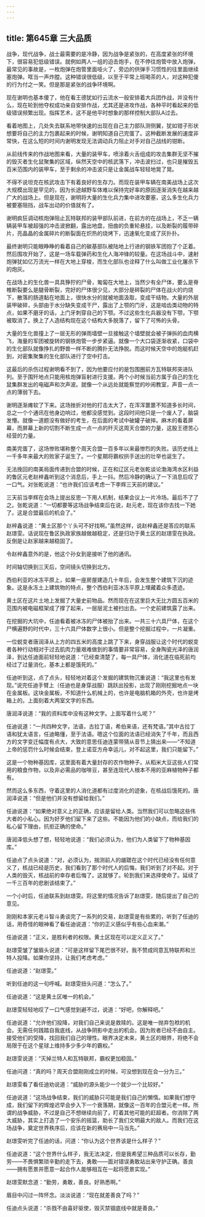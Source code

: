 ```yaml
---
---
---
```

title: 第645章 三大品质
---



战争，现代战争，战士最需要的是冷静，因为战争是紧张的，在高度紧张的环境下，很容易犯低级错误。就例如两人一组的迫击炮手，在不停往炮管中放入炮弹，最常见的事故是，一枚炮弹在炮管里面哑火了，旁边的供弹手习惯性的往里面继续塞炮弹。哐当一声炸膛。这种错误很低级，以至于平常上班喝茶的人，对这种犯傻的行为付之一笑。但是那是紧张的战争环境啊。

现在谢明也基本傻了，他在看王德犹如行云流水一般安排着大兵团作战，并没有什么，现在轮到他夺权成功亲自安排作战，尤其还是进攻作战，各种平时看起来的低级错误频繁出现。指挥艺术，这不是他平时想象的那样控制大部队A过去。

看着地图上，几处失去联系地带快速的出现在自己主力部队测侧翼，犹如钳子形状想要将自己的主力包裹起来的时候，谢明知道自己完蛋了。这种截断发展的速度非常快，在这么短的时间内谢明发现无法调动兵力阻止对手对自己战线的钳断。

从前线传来的作战地图来看，大量的装甲车，喷涂着火舌组成的攻击集群无坚不摧的毁灭者生化鼠聚集的区域，纵然天空中的核武落下，冲击波扫过，也只是摧毁五百米范围内的装甲车，至于剩余的冲击波只是让金属战车轻轻地晃了晃。

不得不说坦克在核武攻击下有着良好的生存力。而现在装甲车辆在南美战场上这次大规模出现是罕见的，因为长途越野车体难以保持完好率的原因逐渐消失在越来越广大的战场上。但是现在，谢明将大量的生化兵力集中进攻要塞，这么多生化兵力被要塞阻挡，战车出动的价值就有了。

谢明疯狂调动核炮弹阻止瓦特联邦的装甲部队前进，在前方的在战场上，不乏一辆辆装甲车被超强的冲击波掀翻，露出地盘，扭曲的负重轮悬挂，以及断裂的履带碎片，亮晶晶的金属碎片的断裂面在炽热的烧烤下，迅速氧化变成了灰扑扑。

最终谢明只能眼睁睁的看着自己的碳基部队被陆地上行进的钢铁军团抱了个正着。然后围攻开始了，这是一场车载弹药和生化人海冲锋的较量。在这场战斗中，速射炮弹犹如亿万流光一样在大地上穿梭，而生化部队也诠释了什么叫做工业化屠杀下的炮灰。

在战场上的生化兽一具具狰狞的尸骨，匍匐在大地上，当然少有全尸体，要么是脊椎断裂要么是腿骨断裂，完好的尸体很少见，大部分是碎裂的尸体在战火的灼烧下，散落的肠道黏在地面上，很快水分的就被地面汲取，变成干结物。大量的外层装甲破碎，头部由于水分缺失变成干尸，露出了上颚的门牙，这是啮齿类动物的特点，如果不磨牙的话，上门牙刺穿自己的下颚。不过这些生化兵器没有下颚，下颚被取消了。换上了人造结构现在这个结构大多脱落了，留下了可怖的头骨。

大量的生化兽撞上了一层无形的弹雨墙壁一旦接触这个墙壁就会被子弹拆的血肉横飞，海量的军团被旋转的钢铁炮管一步步紧逼。就像一个大口袋逐渐收紧，口袋中的生化部队就像挣扎的野兽一样不断的腾扑无法挣脱。而这时候天空中的炮艇机赶到，对密集聚集的生化部队进行了空中打击。

这最后的杀伤过程谢明看不到了，因为他要应付的是包围圈前方瓦特联邦突进队列。至于围歼地点只能用核炮弹盲射进行支援。两个小时候当前方属于自己的生化鼠集群发出的电磁声和次声波。就像一个从远处就能察觉的吵闹教室，声音一点一点的薄弱下去。

谢明逐渐瘫软了下来。这场挫折对他的打击太大了，在浑浑噩噩不知道多长时间，总之一个个通讯在他身边响过，他都没感觉到。这段时间他只是一个废人了，脑袋发懵。就像一道题没有做好的考生，在后面的考试中破罐子破摔。麻木的看着屏幕，而屏幕上新的切割不断生成一点一点的歼灭这周天合盟的力量，这股王德苦心经营的力量。

南美完蛋了，这场惨败堪称整个周天合盟一百多年以来最惨烈的失败。该历史线上一千多年来最大的败家子诞生了。一个星期将霸权拱手送出的壮举也诞生了。

无法挽回的南美局面传递到合盟的时候，正在和辽区元老张乾谈论渤海湾水区利益的鲁区元老赵梓鑫听到这个消息后，手上一抖。然后冷静的确认了一下消息后叹了一口气。对张乾说道：“也许我们应该考虑一下李辉三天前的建议。”

三天前当李辉在会场上提出反思一下用人机制，结果会议上一片冷场。最后不了了之。张乾说道：“一切都要等这场战争结束后在说，赵元老，现在该你去找一下她了。这是合盟最后的机会了。”

赵梓鑫说道：“黄土区那个丫头可不好找啊。”虽然这样，说赵梓鑫还是答应的联系赵璟雯。话说现在鲁区执政家族越做越稳定，还是归功于黄土区的赵璟雯在执政。反倒是让赵家越来越稳固了。

令赵梓鑫意外的是，他这个孙女到是接听了他的通讯。

时间轴切换到三天后，空间镜头切换到北方。

西伯利亚的冰冻平原上，如果一座房屋建造几十年后，会发生整个建筑下沉的迹象。这是永冻土上建筑物的特点，整个西伯利亚冰冻平原上埋藏着众多遗迹。

黄土区在这片土地上发掘了大量史前物品。然而现在在这里巨大无比方圆五百米的范围内被电磁框架成了撑了起来，一层层泥土被扫出去。一个史前建筑露了出来。

在挖掘的大坑中，任迪看着被冰冻的尸体被抬了出来。一共三十六具尸体，在这个尸横遍野的时代中，三十六具尸体数字上很小。但是整个挖掘过程中，一片凝重。

一位蜕变者唐润泽从上方的四五米的高度上跳了下来，身穿战服让这个时代的蜕变者各种行动相对于过去肌肉力量艰难做到的事情要非常容易，全身陶瓷光泽的唐润泽，到达任迪面前轻轻地说道：“已经查清楚了，每一具尸体，消化道在临死前均经过了过量消化，基本上都是饿死的。”

任迪听到这，点了点头，轻轻地对着这个发掘的建筑物沉重说道：“我这里也有发现。”说完任迪手臂上（任迪也是身穿战服）跳跃出投影，出现了刚刚挖掘地点一块在金属板。这块金属板，不知道什么机械上的，也许是电脑机箱的外壳，也许是烤箱上的。上面刻着大两室文字的东西。

唐润泽说道：“我的资料库中没有这种文字。上面写着什么呢？”

任迪说道：“一共四种文字，法语，古拉丁语，希伯来语，还有梵语。”其中古拉丁语和犹太语言，任迪略懂，至于法语。嗯这个位面的法语已经消失了千年，而且西方的文字变迁幅度有点大，大致的意思任迪连蒙带猜从音节上猜出来——“不知道上帝的惩罚什么时候会结束，登上诺亚方舟幸运儿，对不起这里，我们只能留下。”

这是一个物种基因库，这里面有着大量封存的农作物种子。从稻米大豆这些人们常用的粮食作物，以及非必需品的咖啡豆，甚至连现代人根本不用的亚麻植物种子都有。

然而这么多东西，守着这里的人消化道都有过度消化的迹象，在核战后饿死的。唐润泽说道：“但是他们并没有想留给我们。”

任迪说道：“如果绝对意义上的正确，应该是留给人类。当然我们可以忽略这些伟大者的小私心。因为好歹他们留下来了这些。不能因为他们的小缺点，而给我们的私心留下理由，抗拒正确的使命。”

唐润泽低头想了想，轻轻地说道：“我们必须认为，他们为人类留下了物种基因库。”

任迪点了点头说道：“对，必须认为，揣测前人的龌蹉在这个时代已经没有任何意义了，核战已经是历史，我们看到了那个时代人的后悔，我们听到了对不起。对于人类的毁灭，核战前的幸存者后悔了。这就够了。轮到我们来选择使命了。延续了一千三百年的悲剧该结束了。”

一个小时后，任迪联系到赵璟雯。将这里的情况告诉了赵璟雯，随后提出了自己的意见。

刚刚和本家元老斗智斗勇谈完了一系列的交易，赵璟雯是有些累的，听到了任迪的话，用奇怪的眼神看了看任迪说道：“你的正义感似乎有些心血来潮。”

任迪说道：“正义，是胜利者的权限。黄土区现在可以定义正义了。”

赵璟雯皱了皱眉头说道：“可是这样留下尾巴很不好。我不赞成同意瓦特联邦和兰特人投降。如果你坚持，让我们考虑考虑。”

任迪说道：“赵璟雯。”

听到任迪的这一句呼喊。赵璟雯扭头问道：“怎么了。”

任迪说道：“这是黄土区唯一的机会。”

赵璟雯轻轻地叹了一口气感觉到避不过，说道：“好吧，你解释吧。”

任迪说道：“允许他们投降，对我们自己来说是救赎的。这是唯一抛弃包袱的机会。无需任何践踏自我底线，从战争阴影中走出的机会。因为败者已经不由自主。接受他们的受降，找回我们自己的理性。眼界决定未来，黄土区的眼界，将绝不会局限于在这个星球上维持多少多少年的霸权。”

赵璟雯说道：“灭掉兰特人和瓦特联邦，霸权更加稳固。”

任迪问道：“真的吗？周天合盟刚刚成立的时候，可没想到现在会一分为三。”

赵璟雯看了看任迪劝说道：“威胁的源头能少一个就少一个比较好。”

任迪说道：“这场战争结束，我们的威胁只可能是我们自己的懒惰。如果我们想守成，我们留下的辉煌迟早会步入下一个衰落期，就像这一百年的合盟元老一样。所谓的战争威胁，不过是自己不想继续向前了，盯着其他可能的赶超者。你消除了两大威胁，其实上打造了一个安乐的摇篮，助长了我们文明最大的敌人。而我们在这场战争，奠定世界秩序后，应该在新的赛局中一马当先。”

赵璟雯听完了任迪的话，问道：“你认为这个世界该是什么样子？”

任迪说道：“这个世界什么样子，我无法决定，但是我希望三种品质可以长存，勤劳——不畏惧繁琐辛勤的走下去，勇敢——面对错误勇敢站出来守护正确。善良——拥有愿景并愿意一起合作人能够相互在一起将愿景实现。”

赵璟雯默念道：“勤劳，勇敢，善良。好熟悉啊。”

眉目中闪过一阵怀念。淡淡说道：“现在就差善良了吗？”

任迪点头说道：“杀戮不由喜好驱使，毁灭禁锢底线中就是善良。”
